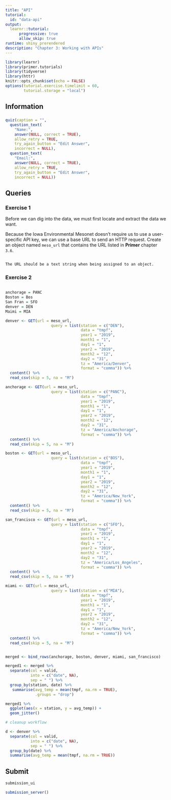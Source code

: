 ```yaml
---
title: "API"
tutorial:
  id: "data-api"
output:
  learnr::tutorial:
      progressive: true
      allow_skip: true
runtime: shiny_prerendered
description: "Chapter 3: Working with APIs"
---
```


```r
library(learnr)
library(primer.tutorials)
library(tidyverse)
library(httr)
knitr::opts_chunk$set(echo = FALSE)
options(tutorial.exercise.timelimit = 60, 
        tutorial.storage = "local") 
```

## Information
###

```r
quiz(caption = "",
  question_text(
    "Name:",
    answer(NULL, correct = TRUE),
    allow_retry = TRUE,
    try_again_button = "Edit Answer",
    incorrect = NULL),
  question_text(
    "Email:",
    answer(NULL, correct = TRUE),
    allow_retry = TRUE,
    try_again_button = "Edit Answer",
    incorrect = NULL))
```

## Queries

### Exercise 1

Before we can dig into the data, we must first locate and extract the data we want. 

Because the Iowa Environmental Mesonet doesn't require us to use a user-specific API key, we can use a base URL to send an HTTP request. Create an object named `meso_url` that contains the URL listed in **Primer** chapter `3.6`. 

```r

```

```r
The URL should be a text string when being assigned to an object. 
```

### Exercise 2



```r

```

```r

anchorage = PANC
Boston = Bos
San Fran = SFO
denver = DEN
Maimi = MIA

denver <- GET(url = meso_url,
                    query = list(station = c("DEN"),
                                 data = "tmpf",
                                 year1 = "2019",
                                 month1 = "1",
                                 day1 = "1",
                                 year2 = "2019",
                                 month2 = "12",
                                 day2 = "31",
                                 tz = "America/Denver",
                                 format = "comma")) %>%
  content() %>% 
  read_csv(skip = 5, na = "M")

anchorage <- GET(url = meso_url,
                    query = list(station = c("PANC"),
                                 data = "tmpf",
                                 year1 = "2019",
                                 month1 = "1",
                                 day1 = "1",
                                 year2 = "2019",
                                 month2 = "12",
                                 day2 = "31",
                                 tz = "America/Anchorage",
                                 format = "comma")) %>%
  content() %>% 
  read_csv(skip = 5, na = "M")

boston <- GET(url = meso_url,
                    query = list(station = c("BOS"),
                                 data = "tmpf",
                                 year1 = "2019",
                                 month1 = "1",
                                 day1 = "1",
                                 year2 = "2019",
                                 month2 = "12",
                                 day2 = "31",
                                 tz = "America/New_York",
                                 format = "comma")) %>%
  content() %>% 
  read_csv(skip = 5, na = "M")

san_francisco <- GET(url = meso_url,
                    query = list(station = c("SFO"),
                                 data = "tmpf",
                                 year1 = "2019",
                                 month1 = "1",
                                 day1 = "1",
                                 year2 = "2019",
                                 month2 = "12",
                                 day2 = "31",
                                 tz = "America/Los_Angeles",
                                 format = "comma")) %>%
  content() %>% 
  read_csv(skip = 5, na = "M")

miami <- GET(url = meso_url,
                    query = list(station = c("MIA"),
                                 data = "tmpf",
                                 year1 = "2019",
                                 month1 = "1",
                                 day1 = "1",
                                 year2 = "2019",
                                 month2 = "12",
                                 day2 = "31",
                                 tz = "America/New_York",
                                 format = "comma")) %>%
  content() %>% 
  read_csv(skip = 5, na = "M")


merged <- bind_rows(anchorage, boston, denver, miami, san_francisco)

merged1 <- merged %>% 
  separate(col = valid,
           into = c("date", NA),
           sep = " ") %>% 
  group_by(station, date) %>% 
   summarise(avg_temp = mean(tmpf, na.rm = TRUE),
             .groups = "drop")

merged1 %>% 
  ggplot(aes(x = station, y = avg_temp)) +
  geom_jitter()

# cleanup workflow

d <- denver %>% 
  separate(col = valid,
           into = c("date", NA),
           sep = " ") %>%
  group_by(date) %>%
  summarise(avg_temp = mean(tmpf, na.rm = TRUE))
```


## Submit

```r
submission_ui
```

```r
submission_server()
```
